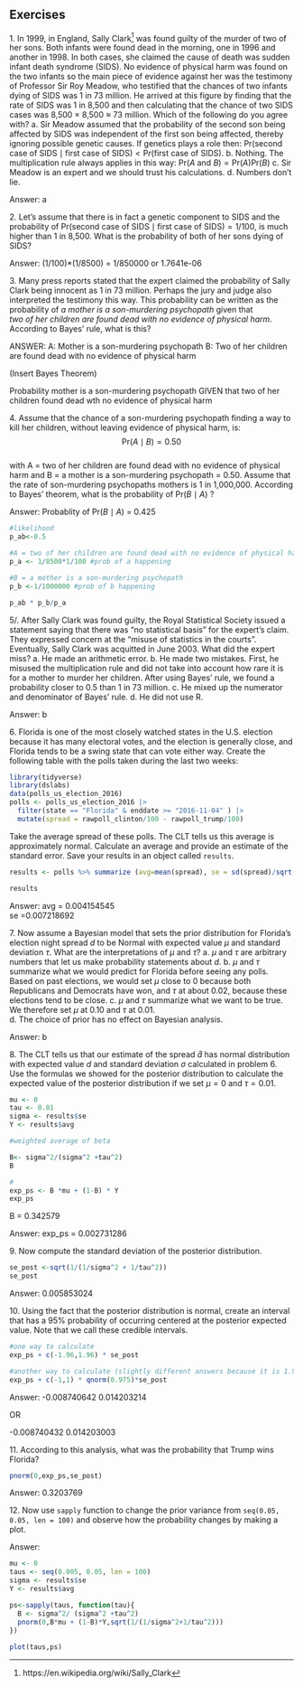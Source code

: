 ## Exercises 
1\. In 1999, in England, Sally Clark^[https://en.wikipedia.org/wiki/Sally_Clark] was found guilty of the murder of two of her sons. Both infants were found dead in the morning, one in 1996 and another in 1998. In both cases, she claimed the cause of death was sudden infant death syndrome (SIDS). No evidence of physical harm was found on the two infants so the main piece of evidence against her was the testimony of Professor Sir Roy Meadow, who testified that the chances of two infants dying of SIDS was 1 in 73 million. He arrived at this figure by finding that the rate of SIDS was 1 in 8,500 and then calculating that the chance of two SIDS cases was 8,500 $\times$ 8,500 $\approx$ 73 million. Which of the following do you agree with? 
a. Sir Meadow assumed that the probability of the second son being affected by SIDS was independent of the first son being affected, thereby ignoring possible genetic causes. If genetics plays a role then: $\mbox{Pr}(\mbox{second case of SIDS} \mid \mbox{first case of SIDS}) < \mbox{P}r(\mbox{first case of SIDS})$. 
b. Nothing. The multiplication rule always applies in this way: $\mbox{Pr}(A \mbox{ and } B) =\mbox{Pr}(A)\mbox{Pr}(B)$ 
c. Sir Meadow is an expert and we should trust his calculations. 
d. Numbers don't lie. 

Answer: a

2\. Let's assume that there is in fact a genetic component to SIDS and the probability of $\mbox{Pr}(\mbox{second case of SIDS} \mid \mbox{first case of SIDS}) = 1/100$, is much higher than 1 in 8,500. What is the probability of both of her sons dying of SIDS? 

Answer: (1/100)*(1/8500) = 1/850000 or 1.7641e-06

3\. Many press reports stated that the expert claimed the probability of Sally Clark being innocent as 1 in 73 million. Perhaps the jury and judge also interpreted the testimony this way. This probability can be written as the probability of _a mother is a son-murdering psychopath_ given that  
_two of her children are found dead with no evidence of physical harm_.  
According to Bayes' rule, what is this? 

ANSWER:
A: Mother is a son-murdering psychopath
B: Two of her children are found dead with no evidence of physical harm 

(Insert Bayes Theorem)

Probability mother is a son-murdering psychopath GIVEN that two of her children found dead wth no evidence of physical harm 

4\. Assume that the chance of a son-murdering psychopath finding a way to kill her children, without leaving evidence of physical harm, is: 
$$ 
\mbox{Pr}(A \mid B) = 0.50 
$$  
with A = two of her children are found dead with no evidence of physical harm and B = a mother is a son-murdering psychopath = 0.50. Assume that the rate of son-murdering psychopaths mothers is 1 in 1,000,000.     According to Bayes' theorem, what is the probability of $\mbox{Pr}(B \mid A)$ ? 

Answer: Probablity of $\mbox{Pr}(B \mid A)$ = 0.425

```r
#likelihood
p_ab<-0.5

#A = two of her children are found dead with no evidence of physical harm
p_a <- 1/8500*1/100 #prob of a happening 

#B = a mother is a son-murdering psychopath
p_b <-1/1000000 #prob of b happening 

p_ab * p_b/p_a


```


5/. After Sally Clark was found guilty, the Royal Statistical Society issued a statement saying that there was "no statistical basis" for the expert's claim. They expressed concern at the "misuse of statistics in the courts". Eventually, Sally Clark was acquitted in June 2003. What did the expert miss? 
a. He made an arithmetic error. 
b. He made two mistakes. First, he misused the multiplication rule and did not take into account how rare it is for a mother to murder her children. After using Bayes' rule, we found a probability closer to 0.5 than 1 in 73 million. 
c. He mixed up the numerator and denominator of Bayes' rule. 
d. He did not use R. 

Answer: b


6\. Florida is one of the most closely watched states in the U.S. election because it has many electoral votes, and the election is generally close, and Florida tends to be a swing state that can vote either way. Create the following table with the polls taken during the last two weeks: 
```r
library(tidyverse) 
library(dslabs) 
data(polls_us_election_2016) 
polls <- polls_us_election_2016 |>  
  filter(state == "Florida" & enddate >= "2016-11-04" ) |>  
  mutate(spread = rawpoll_clinton/100 - rawpoll_trump/100) 
``` 
Take the average spread of these polls. The CLT tells us this average is approximately normal. Calculate an average and provide an estimate of the standard error. Save your results in an object called `results`. 

```r
results <- polls %>% summarize (avg=mean(spread), se = sd(spread)/sqrt(n()))

results

```

Answer:
avg = 0.004154545	
se =0.007218692

7\. Now assume a Bayesian model that sets the prior distribution for Florida's election night spread $d$ to be Normal with expected value $\mu$ and standard deviation $\tau$. What are the interpretations of $\mu$ and $\tau$? 
a. $\mu$ and $\tau$ are arbitrary numbers that let us make probability statements about $d$. 
b. $\mu$ and $\tau$ summarize what we would predict for Florida before seeing any polls. Based on past elections, we would set $\mu$ close to 0 because both Republicans and Democrats have won, and $\tau$ at about $0.02$, because these elections tend to be close. 
c. $\mu$ and $\tau$ summarize what we want to be true. We therefore set $\mu$ at $0.10$ and $\tau$ at $0.01$.  
d. The choice of prior has no effect on Bayesian analysis. 

Answer: b

8\. The CLT tells us that our estimate of the spread $\hat{d}$ has normal distribution with expected value $d$ and standard deviation $\sigma$ calculated in problem 6. Use the formulas we showed for the posterior distribution to calculate the expected value of the posterior distribution if we set $\mu = 0$ and $\tau = 0.01$. 

```r
mu <- 0 
tau <- 0.01
sigma <- results$se
Y <- results$avg

#weighted average of beta

B<- sigma^2/(sigma^2 +tau^2)
B

#
exp_ps <- B *mu + (1-B) * Y
exp_ps

```

B = 0.342579

Answer: 
exp_ps = 0.002731286


9\. Now compute the standard deviation of the posterior distribution. 

```r
se_post <-sqrt(1/(1/sigma^2 + 1/tau^2))
se_post
```

Answer: 0.005853024

10\. Using the fact that the posterior distribution is normal, create an interval that has a 95% probability of occurring centered at the posterior expected value. Note that we call these credible intervals. 

```r
#one way to calculate
exp_ps + c(-1.96,1.96) * se_post

#another way to calculate (slightly different answers because it is 1.95...)
exp_ps + c(-1,1) * qnorm(0.975)*se_post

```

Answer: -0.008740642  0.014203214

OR

-0.008740432  0.014203003

11\. According to this analysis, what was the probability that Trump wins Florida? 

```r
pnorm(0,exp_ps,se_post)

```

Answer: 0.3203769

12\. Now use `sapply` function to change the prior variance from `seq(0.05, 0.05, len = 100)` and observe how the probability changes by making a plot. 

Answer:

```r
mu <- 0
taus <- seq(0.005, 0.05, len = 100)
sigma <- results$se
Y <- results$avg

ps<-sapply(taus, function(tau){
  B <- sigma^2/ (sigma^2 +tau^2)
  pnorm(0,B*mu + (1-B)*Y,sqrt(1/(1/sigma^2+1/tau^2)))
})
  
plot(taus,ps)

```



